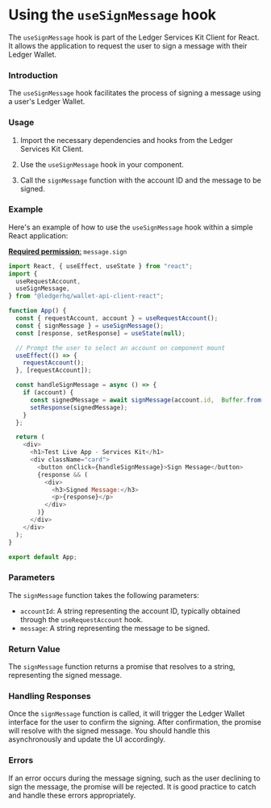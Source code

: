 # Using the `useSignMessage` hook

The `useSignMessage` hook is part of the Ledger Services Kit Client for React. It allows the application to request the user to sign a message with their Ledger Wallet.

### Introduction

The `useSignMessage` hook facilitates the process of signing a message using a user's Ledger Wallet.

### Usage

1. Import the necessary dependencies and hooks from the Ledger Services Kit Client.

2. Use the `useSignMessage` hook in your component.

3. Call the `signMessage` function with the account ID and the message to be signed.

### Example

Here's an example of how to use the `useSignMessage` hook within a simple React application:

[**Required permission**:](https://developers.ledger.com/docs/ledger-live/discover/guides/wallet-api/appendix/manifest#permissions)
   `message.sign`

```javascript
import React, { useEffect, useState } from "react";
import {
  useRequestAccount,
  useSignMessage,
} from "@ledgerhq/wallet-api-client-react";

function App() {
  const { requestAccount, account } = useRequestAccount();
  const { signMessage } = useSignMessage();
  const [response, setResponse] = useState(null);

  // Prompt the user to select an account on component mount
  useEffect(() => {
    requestAccount();
  }, [requestAccount]);

  const handleSignMessage = async () => {
    if (account) {
      const signedMessage = await signMessage(account.id,  Buffer.from("Hello, Ledger!"));
      setResponse(signedMessage);
    }
  };

  return (
    <div>
      <h1>Test Live App - Services Kit</h1>
      <div className="card">
        <button onClick={handleSignMessage}>Sign Message</button>
        {response && (
          <div>
            <h3>Signed Message:</h3>
            <p>{response}</p>
          </div>
        )}
      </div>
    </div>
  );
}

export default App;
```

### Parameters

The `signMessage` function takes the following parameters:

- `accountId`: A string representing the account ID, typically obtained through the `useRequestAccount` hook.
- `message`: A string representing the message to be signed.

### Return Value

The `signMessage` function returns a promise that resolves to a string, representing the signed message.

### Handling Responses

Once the `signMessage` function is called, it will trigger the Ledger Wallet interface for the user to confirm the signing. After confirmation, the promise will resolve with the signed message. You should handle this asynchronously and update the UI accordingly.

### Errors

If an error occurs during the message signing, such as the user declining to sign the message, the promise will be rejected. It is good practice to catch and handle these errors appropriately.